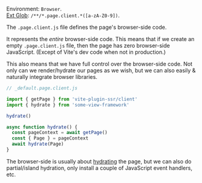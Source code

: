 Environment: `Browser`.<br/>
[Ext Glob](https://github.com/micromatch/micromatch#extglobs): `/**/*.page.client.*([a-zA-Z0-9])`.

The `.page.client.js` file defines the page's browser-side code.

It represents the *entire* browser-side code. This means that if we create an empty `.page.client.js` file, then the page has zero browser-side JavaScript.
(Except of Vite's dev code when not in production.)

This also means that we have full control over the browser-side code. Not only can we render/hydrate our pages as we wish, but we can also easily & naturally integrate browser libraries.

```js
// _default.page.client.js

import { getPage } from 'vite-plugin-ssr/client'
import { hydrate } from 'some-view-framework'

hydrate()

async function hydrate() {
  const pageContext = await getPage()
  const { Page } = pageContext
  await hydrate(Page)
}
```

The browser-side is usually about [hydrating](/hydration) the page,
but we can also do partial/island hydration,
only install a couple of JavaScript event handlers,
etc.
